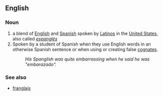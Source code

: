 ==English==
===Noun===
#a blend of [[English]] and [[Spanish]] spoken by [[Latino]]s in the [[United States]], also called ''[[espanglés]]''
#Spoken by a student of Spanish when they use English words in an otherwise Spanish sentence or when using or creating false [[cognates]].
#:''His Spanglish was quite embarrassing when he said he was "embarazado".''
===See also===
*[[franglais]]